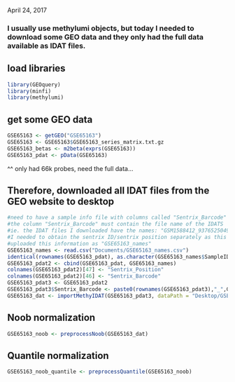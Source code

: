April 24, 2017

### I usually use methylumi objects, but today I needed to download some GEO data and they only had the full data available as IDAT files.

## load libraries
```r
library(GEOquery)
library(minfi)
library(methylumi)
```

## get some GEO data
```r
GSE65163 <- getGEO("GSE65163")
GSE65163 <- GSE65163$GSE65163_series_matrix.txt.gz
GSE65163_betas <- m2beta(exprs(GSE65163))
GSE65163_pdat <- pData(GSE65163)
```
^^ only had 66k probes, need the full data...

## Therefore, downloaded all IDAT files from the GEO website to desktop
```r
#need to have a sample info file with columns called "Sentrix_Barcode" and "Sentrix_Position")
#the column "Sentrix_Barcode" must contain the file name of the IDATS
#ie. the IDAT files I downloaded have the names: "GSM1588412_9376525049_R01C01_Red.idat", so the column "Sentrix_Barcode" needs to have "GSM1588412_9376525049", the column "Sentrix_Position" needs to have the row/column info "R01C01".
#I needed to obtain the sentrix ID/sentrix position separately as this was not provided in the pdat from GEO, but I was able to retrieve this information from the names of the IDAT files
#uploaded this information as "GSE65163_names"
GSE65163_names <- read.csv("Documents/GSE65163_names.csv")
identical(rownames(GSE65163_pdat), as.character(GSE65163_names$SampleID)) #TRUE
GSE65163_pdat2 <- cbind(GSE65163_pdat, GSE65163_names)
colnames(GSE65163_pdat2)[47] <- "Sentrix_Position"
colnames(GSE65163_pdat2)[46] <- "Sentrix_Barcode"
GSE65163_pdat3 <- GSE65163_pdat2
GSE65163_pdat3$Sentrix_Barcode <- paste0(rownames(GSE65163_pdat3),"_",GSE65163_pdat3$Sentrix_Barcode)
GSE65163_dat <- importMethyIDAT(GSE65163_pdat3, dataPath = "Desktop/GSE65163_RAW/") #TA-DA
```

## Noob normalization
```r
GSE65163_noob <- preprocessNoob(GSE65163_dat)
```

## Quantile normalization
```r
GSE65163_noob_quantile <- preprocessQuantile(GSE65163_noob)
```
